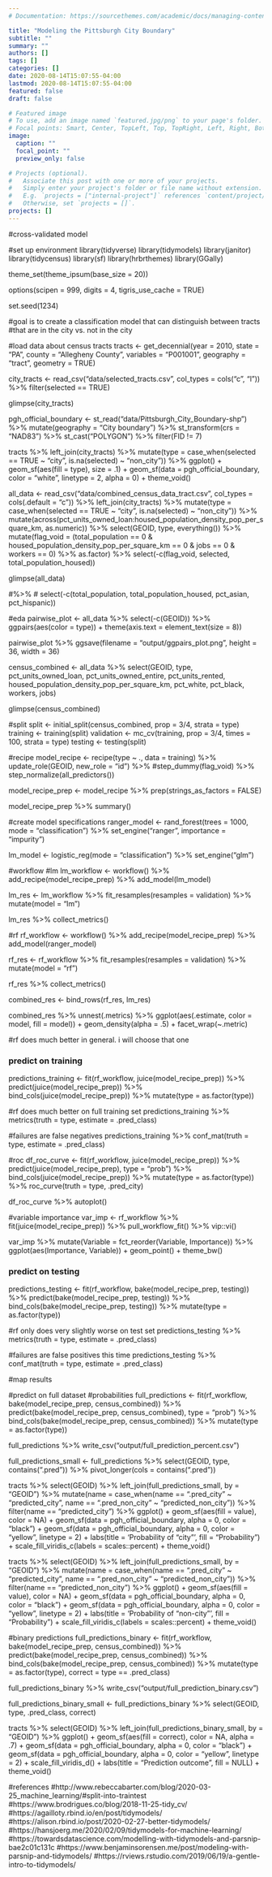 ```yaml
---
# Documentation: https://sourcethemes.com/academic/docs/managing-content/

title: "Modeling the Pittsburgh City Boundary"
subtitle: ""
summary: ""
authors: []
tags: []
categories: []
date: 2020-08-14T15:07:55-04:00
lastmod: 2020-08-14T15:07:55-04:00
featured: false
draft: false

# Featured image
# To use, add an image named `featured.jpg/png` to your page's folder.
# Focal points: Smart, Center, TopLeft, Top, TopRight, Left, Right, BottomLeft, Bottom, BottomRight.
image:
  caption: ""
  focal_point: ""
  preview_only: false

# Projects (optional).
#   Associate this post with one or more of your projects.
#   Simply enter your project's folder or file name without extension.
#   E.g. `projects = ["internal-project"]` references `content/project/deep-learning/index.md`.
#   Otherwise, set `projects = []`.
projects: []
---
```


#cross-validated model

#set up environment
library(tidyverse)
library(tidymodels)
library(janitor)
library(tidycensus)
library(sf)
library(hrbrthemes)
library(GGally)

theme_set(theme_ipsum(base_size = 20))

options(scipen = 999, digits = 4, tigris_use_cache = TRUE)

set.seed(1234)

#goal is to create a classification model that can distinguish between tracts 
#that are in the city vs. not in the city

#load data about census tracts
tracts <- get_decennial(year = 2010, state = "PA", county = "Allegheny County", 
                        variables = "P001001",
                        geography = "tract", geometry = TRUE)

city_tracts <- read_csv("data/selected_tracts.csv", col_types = cols("c", "l")) %>% 
  filter(selected == TRUE)

glimpse(city_tracts)

pgh_official_boundary <- st_read("data/Pittsburgh_City_Boundary-shp") %>% 
  mutate(geography = "City boundary") %>% 
  st_transform(crs = "NAD83") %>% 
  st_cast("POLYGON") %>% 
  filter(FID != 7)

tracts %>% 
  left_join(city_tracts) %>% 
  mutate(type = case_when(selected == TRUE ~ "city",
                          is.na(selected) ~ "non_city")) %>% 
  ggplot() +
  geom_sf(aes(fill = type), size = .1) +
  geom_sf(data = pgh_official_boundary, color = "white", linetype = 2, alpha = 0) +
  theme_void()

all_data <- read_csv("data/combined_census_data_tract.csv", col_types = cols(.default = "c")) %>%
  left_join(city_tracts) %>% 
  mutate(type = case_when(selected == TRUE ~ "city",
                          is.na(selected) ~ "non_city")) %>% 
  mutate(across(pct_units_owned_loan:housed_population_density_pop_per_square_km, as.numeric)) %>% 
  select(GEOID, type, everything()) %>%
  mutate(flag_void = (total_population == 0 &
                        housed_population_density_pop_per_square_km == 0 &
                        jobs == 0 &
                        workers == 0) %>% as.factor) %>% 
  select(-c(flag_void, selected, total_population_housed))

glimpse(all_data)

#%>% 
#  select(-c(total_population, total_population_housed, pct_asian, pct_hispanic))

#eda
pairwise_plot <- all_data %>% 
  select(-c(GEOID)) %>% 
  ggpairs(aes(color = type)) +
  theme(axis.text = element_text(size = 8))

pairwise_plot %>% 
  ggsave(filename = "output/ggpairs_plot.png", height = 36, width = 36)

census_combined <- all_data %>% 
  select(GEOID, type, 
         pct_units_owned_loan, pct_units_owned_entire, pct_units_rented,
         housed_population_density_pop_per_square_km,
         pct_white, pct_black,
         workers, jobs)

glimpse(census_combined)

#split
split <- initial_split(census_combined, prop = 3/4, strata = type)
training <- training(split)
validation <- mc_cv(training, prop = 3/4, times = 100, strata = type)
testing <- testing(split)

#recipe
model_recipe <- recipe(type ~ ., data = training) %>% 
  update_role(GEOID, new_role = "id") %>% 
  #step_dummy(flag_void) %>% 
  step_normalize(all_predictors())

model_recipe_prep <- model_recipe %>% 
  prep(strings_as_factors = FALSE)

model_recipe_prep %>% 
  summary()



#create model specifications
ranger_model <- rand_forest(trees = 1000, mode = "classification") %>%
  set_engine("ranger", importance = "impurity")

lm_model <- logistic_reg(mode = "classification") %>% 
  set_engine("glm")


#workflow
#lm
lm_workflow <- workflow() %>% 
  add_recipe(model_recipe_prep) %>% 
  add_model(lm_model)

lm_res <- lm_workflow %>% 
  fit_resamples(resamples = validation) %>% 
  mutate(model = "lm")

lm_res %>% 
  collect_metrics()

#rf
rf_workflow <- workflow() %>% 
  add_recipe(model_recipe_prep) %>% 
  add_model(ranger_model)

rf_res <- rf_workflow %>% 
  fit_resamples(resamples = validation) %>% 
  mutate(model = "rf")

rf_res %>% 
  collect_metrics()

combined_res <- bind_rows(rf_res, lm_res)

combined_res %>% 
  unnest(.metrics) %>% 
  ggplot(aes(.estimate, color = model, fill = model)) +
  geom_density(alpha = .5) +
  facet_wrap(~.metric)

#rf does much better in general. i will choose that one

### predict on training
predictions_training <- fit(rf_workflow, juice(model_recipe_prep)) %>% 
  predict(juice(model_recipe_prep)) %>% 
  bind_cols(juice(model_recipe_prep)) %>% 
  mutate(type = as.factor(type))

#rf does much better on full training set
predictions_training %>% 
  metrics(truth = type, estimate = .pred_class)

#failures are false negatives
predictions_training %>% 
  conf_mat(truth = type, estimate = .pred_class)

#roc
df_roc_curve <- fit(rf_workflow, juice(model_recipe_prep)) %>% 
  predict(juice(model_recipe_prep), type = "prob") %>% 
  bind_cols(juice(model_recipe_prep)) %>% 
  mutate(type = as.factor(type)) %>% 
  roc_curve(truth = type, .pred_city)

df_roc_curve %>% 
  autoplot()

#variable importance
var_imp <- rf_workflow %>% 
  fit(juice(model_recipe_prep)) %>% 
  pull_workflow_fit() %>% 
  vip::vi()

var_imp %>%
  mutate(Variable = fct_reorder(Variable, Importance)) %>% 
  ggplot(aes(Importance, Variable)) +
  geom_point() +
  theme_bw()

### predict on testing
predictions_testing <- fit(rf_workflow, bake(model_recipe_prep, testing)) %>% 
  predict(bake(model_recipe_prep, testing)) %>% 
  bind_cols(bake(model_recipe_prep, testing)) %>% 
  mutate(type = as.factor(type))

#rf only does very slightly worse on test set
predictions_testing %>% 
  metrics(truth = type, estimate = .pred_class)

#failures are false positives this time
predictions_testing %>% 
  conf_mat(truth = type, estimate = .pred_class)


#map results

#predict on full dataset
#probabilities
full_predictions <- fit(rf_workflow, bake(model_recipe_prep, census_combined)) %>% 
  predict(bake(model_recipe_prep, census_combined), type = "prob") %>% 
  bind_cols(bake(model_recipe_prep, census_combined)) %>% 
  mutate(type = as.factor(type))

full_predictions %>%
  write_csv("output/full_prediction_percent.csv")

full_predictions_small <- full_predictions %>% 
  select(GEOID, type, contains(".pred")) %>% 
  pivot_longer(cols = contains(".pred"))

tracts %>% 
  select(GEOID) %>% 
  left_join(full_predictions_small, by = "GEOID") %>% 
  mutate(name = case_when(name == ".pred_city" ~ "predicted_city",
                          name == ".pred_non_city" ~ "predicted_non_city")) %>% 
  filter(name == "predicted_city") %>% 
  ggplot() +
  geom_sf(aes(fill = value), color = NA) +
  geom_sf(data = pgh_official_boundary, alpha = 0, color = "black") +
  geom_sf(data = pgh_official_boundary, alpha = 0, color = "yellow", linetype = 2) +
  labs(title = 'Probability of "city"',
       fill = "Probability") +
  scale_fill_viridis_c(labels = scales::percent) +
  theme_void()

tracts %>% 
  select(GEOID) %>% 
  left_join(full_predictions_small, by = "GEOID") %>% 
  mutate(name = case_when(name == ".pred_city" ~ "predicted_city",
                          name == ".pred_non_city" ~ "predicted_non_city")) %>% 
  filter(name == "predicted_non_city") %>% 
  ggplot() +
  geom_sf(aes(fill = value), color = NA) +
  geom_sf(data = pgh_official_boundary, alpha = 0, color = "black") +
  geom_sf(data = pgh_official_boundary, alpha = 0, color = "yellow", linetype = 2) +
  labs(title = 'Probability of "non-city"',
       fill = "Probability") +
  scale_fill_viridis_c(labels = scales::percent) +
  theme_void()



#binary predictions
full_predictions_binary <- fit(rf_workflow, bake(model_recipe_prep, census_combined)) %>% 
  predict(bake(model_recipe_prep, census_combined)) %>% 
  bind_cols(bake(model_recipe_prep, census_combined)) %>% 
  mutate(type = as.factor(type),
         correct = type == .pred_class)

full_predictions_binary %>%
  write_csv("output/full_prediction_binary.csv")

full_predictions_binary_small <- full_predictions_binary %>% 
  select(GEOID, type, .pred_class, correct)

tracts %>% 
  select(GEOID) %>% 
  left_join(full_predictions_binary_small, by = "GEOID") %>% 
  ggplot() +
  geom_sf(aes(fill = correct), color = NA, alpha = .7) +
  geom_sf(data = pgh_official_boundary, alpha = 0, color = "black") +
  geom_sf(data = pgh_official_boundary, alpha = 0, color = "yellow", linetype = 2) +
  scale_fill_viridis_d() +
  labs(title = "Prediction outcome",
       fill = NULL) +
  theme_void()

#references
#http://www.rebeccabarter.com/blog/2020-03-25_machine_learning/#split-into-traintest
#https://www.brodrigues.co/blog/2018-11-25-tidy_cv/
#https://agailloty.rbind.io/en/post/tidymodels/
#https://alison.rbind.io/post/2020-02-27-better-tidymodels/
#https://hansjoerg.me/2020/02/09/tidymodels-for-machine-learning/
#https://towardsdatascience.com/modelling-with-tidymodels-and-parsnip-bae2c01c131c
#https://www.benjaminsorensen.me/post/modeling-with-parsnip-and-tidymodels/
#https://rviews.rstudio.com/2019/06/19/a-gentle-intro-to-tidymodels/

